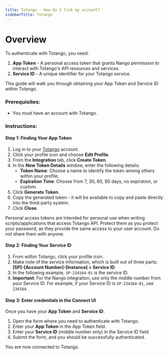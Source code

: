 ```yaml
---
title: Totango - How do I link my account?
sidebarTitle: Totango
---
```


# Overview

To authenticate with Totango, you need:
1. **App Token** - A personal access token that grants Nango permission to interact with Totango's API resources and services.
2. **Service ID** - A unique identifier for your Totango service.

This guide will walk you through obtaining your App Token and Service ID within Totango.

### Prerequisites:

- You must have an account with Totango.

### Instructions:

#### Step 1: Finding Your App Token

1. Log in to your [Totango](https://app.totango.com/) account.
2. Click your profile icon and choose **Edit Profile**.
3. From the **Integration** tab, click **Create Token**.
4. In the **New Token Details** window, enter the following details:
   - **Token Name**: Choose a name to identify the token among others within your profile.
   - **Expiration Time**: Choose from 7, 30, 60, 90 days, no expiration, or custom.
5. Click **Generate Token**.
6. Copy the generated token - it will be available to copy and paste directly into the third-party system.
7. Click **Close**.

<Note>
Personal access tokens are intended for personal use when writing scripts/applications that access Totango API. Protect them as you protect your password, as they provide the same access to your user account. Do not share them with anyone.
</Note>

#### Step 2: Finding Your Service ID

1. From within Totango, click your profile icon.
2. Make note of the service information, which is built out of three parts: **[SP]-[Account Number]-[Instance] = Service ID**.
3. In the following example, `SP-234164-01` is the service ID.
4. **Important**: For the Nango integration, use only the middle number from your Service ID. For example, if your Service ID is `SP-234164-01`, use `234164`.

#### Step 3: Enter credentials in the Connect UI

Once you have your **App Token** and **Service ID**:
1. Open the form where you need to authenticate with Totango.
2. Enter your **App Token** in the App Token field.
3. Enter your **Service ID** (middle number only) in the Service ID field.
4. Submit the form, and you should be successfully authenticated.

You are now connected to Totango.
